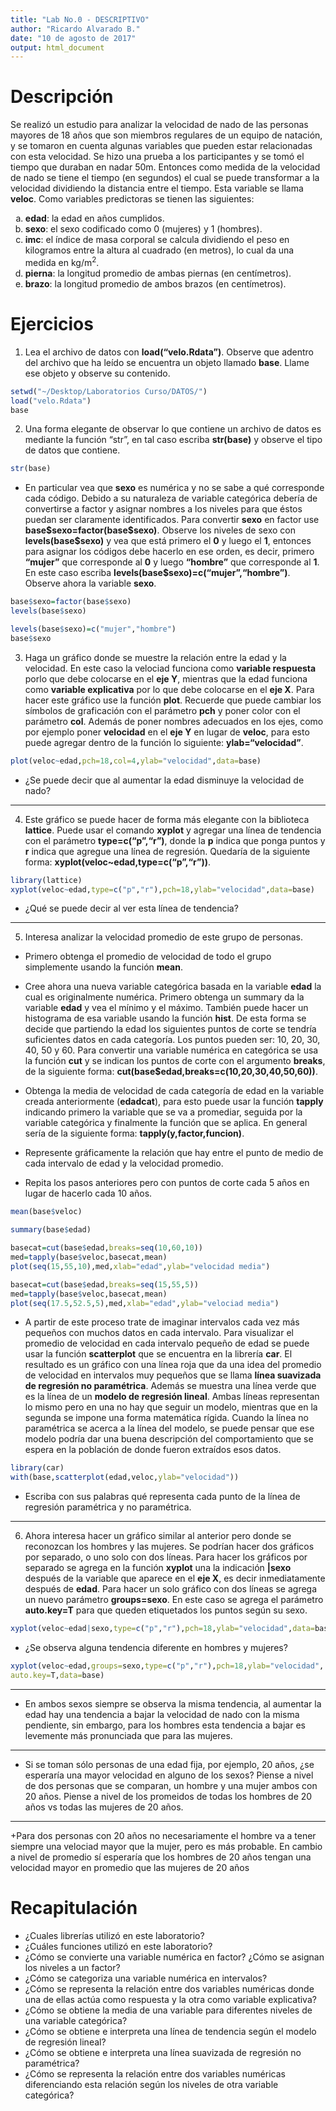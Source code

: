 ```yaml
---
title: "Lab No.0 - DESCRIPTIVO"
author: "Ricardo Alvarado B."
date: "10 de agosto de 2017"
output: html_document
---
```


# Descripción

Se realizó un estudio para analizar la velocidad de nado de las personas mayores de 18 años que son miembros regulares de un equipo de natación, y se tomaron en cuenta algunas variables que pueden estar relacionadas con esta velocidad. 
Se hizo una prueba a los participantes y se tomó el tiempo que duraban en nadar 50m. Entonces como medida de la velocidad de nado se tiene el tiempo (en segundos) el cual se puede transformar a la velocidad dividiendo la distancia entre el tiempo. Esta variable se llama **veloc**. Como variables predictoras se tienen las siguientes:  

a.	**edad**: la edad en años cumplidos.
b.  **sexo**: el sexo codificado como 0 (mujeres) y 1 (hombres).
c.	**imc**: el índice de masa corporal se calcula dividiendo el peso en kilogramos entre la altura al cuadrado (en metros), lo cual da una medida en kg/m^2^.
d.	**pierna**: la longitud promedio de ambas piernas (en centímetros).
e.	**brazo**: la longitud promedio de ambos brazos (en centímetros).

# Ejercicios

1. Lea el archivo de datos con **load("velo.Rdata")**.  Observe que adentro del archivo que ha leído se encuentra un objeto llamado **base**. Llame ese objeto y observe su contenido.



```r
setwd("~/Desktop/Laboratorios Curso/DATOS/")
load("velo.Rdata")
base
```

2. Una forma elegante de observar lo que contiene un archivo de datos es mediante la función "str", en tal caso escriba **str(base)** y observe el tipo de datos que 
contiene.   

```r
str(base)
```

+ En particular vea que **sexo** es numérica y no se sabe a qué corresponde cada código.  Debido a su naturaleza de variable categórica debería de convertirse a factor y asignar nombres a los niveles para que éstos puedan ser claramente identificados.  Para convertir **sexo** en factor use **base\$sexo=factor(base\$sexo)**. Observe los niveles de sexo con **levels(base\$sexo)** y vea que está primero el **0** y luego el **1**, entonces para asignar los códigos debe hacerlo en ese orden, es decir, primero **"mujer"** que corresponde al **0** y luego **"hombre"** que corresponde al **1**.  En este caso escriba **levels(base\$sexo)=c("mujer","hombre")**. Observe ahora la variable **sexo**.

```r
base$sexo=factor(base$sexo)
levels(base$sexo)

```

```r
levels(base$sexo)=c("mujer","hombre")
base$sexo

```

3.	Haga un gráfico donde se muestre la relación entre la edad y la velocidad. En este caso la velociad funciona como **variable respuesta** porlo que debe colocarse en el **eje Y**, mientras que la edad funciona como **variable explicativa** por lo que debe colocarse en el **eje X**. Para hacer este gráfico use la función **plot**. Recuerde que puede cambiar los símbolos de graficación con el parámetro **pch** y poner color con el parámetro **col**. Además de poner nombres adecuados en los ejes, como por ejemplo poner **velocidad** en el **eje Y** en lugar de **veloc**, para esto puede agregar dentro de la función lo siguiente: **ylab="velocidad"**.

```r
plot(veloc~edad,pch=18,col=4,ylab="velocidad",data=base)
```

+ ¿Se puede decir que al aumentar la edad disminuye la velocidad de nado?

** **

4. Este gráfico se puede hacer de forma más elegante con la biblioteca **lattice**. Puede usar el comando **xyplot** y agregar una línea de tendencia con el parámetro **type=c("p","r")**, donde la **p** indica que ponga puntos y **r** indica que agregue una línea de regresión. Quedaría de la siguiente forma:  **xyplot(veloc~edad,type=c("p","r"))**.

```r
library(lattice)
xyplot(veloc~edad,type=c("p","r"),pch=18,ylab="velocidad",data=base)
```

+ ¿Qué se puede decir al ver esta línea de tendencia?

** **

5. Interesa analizar la velocidad promedio de este grupo de personas.

+ Primero obtenga el promedio de velocidad de todo el grupo simplemente usando la función **mean**.  

+ Cree ahora una nueva variable categórica basada en la variable **edad** la cual es originalmente numérica. Primero obtenga un summary da la variable **edad** y vea el mínimo y el máximo.  También puede hacer un histograma de esa variable usando la función **hist**.  De esta forma se decide que partiendo la edad los siguientes puntos de corte se tendría suficientes datos en cada categoría. Los puntos pueden ser: 10, 20, 30, 40, 50 y 60. Para convertir una variable numérica en categórica se usa la función **cut** y se indican los puntos de corte con el argumento **breaks**, de la siguiente forma: **cut(base\$edad,breaks=c(10,20,30,40,50,60))**.

+ Obtenga la media de velocidad de cada categoría de edad en la variable creada anteriormente (**edadcat**), para esto puede usar la función **tapply** indicando primero la variable que se va a promediar, seguida por la variable categórica y finalmente la función que se aplica. En general sería de la siguiente forma: **tapply(y,factor,funcion)**. 

+ Represente gráficamente la relación que hay entre el punto de medio de cada intervalo de edad y la velocidad promedio.

+ Repita los pasos anteriores pero con puntos de corte cada 5 años en lugar de hacerlo cada 10 años.

```r

mean(base$veloc)

```

```r

summary(base$edad)

```


```r

basecat=cut(base$edad,breaks=seq(10,60,10))
med=tapply(base$veloc,basecat,mean)
plot(seq(15,55,10),med,xlab="edad",ylab="velocidad media")

```

```r

basecat=cut(base$edad,breaks=seq(15,55,5))
med=tapply(base$veloc,basecat,mean)
plot(seq(17.5,52.5,5),med,xlab="edad",ylab="velociad media")

```

+ A partir de este proceso trate de imaginar intervalos cada vez más pequeños con muchos datos en cada intervalo. Para visualizar el promedio de velocidad en cada intervalo pequeño de edad se puede usar la función **scatterplot** que se encuentra en la librería **car**.  El resultado es un gráfico con una línea roja que da una idea del promedio de velocidad en intervalos muy pequeños que se llama **línea suavizada de regresión no paramétrica**. Además se muestra una línea verde que es la línea de un **modelo de regresión lineal**.  Ambas líneas representan lo mismo pero en una no hay que seguir un modelo, mientras que en la segunda se impone una forma matemática rígida.  Cuando la línea no paramétrica se acerca a la línea del modelo, se puede pensar que ese modelo podría dar una buena descripción del comportamiento que se espera en la población de donde fueron extraídos esos datos.

```r
library(car)
with(base,scatterplot(edad,veloc,ylab="velocidad"))

```

+ Escriba con sus palabras qué representa cada punto de la línea de regresión paramétrica y no paramétrica.

** **

6. Ahora interesa hacer un gráfico similar al anterior pero donde se reconozcan los hombres y las mujeres.  Se podrían hacer dos gráficos por separado, o uno solo con dos líneas.  Para hacer los gráficos por separado se agrega en la función **xyplot** una la indicación **|sexo** después de la variable que aparece en el **eje X**, es decir inmediatamente después de **edad**.  Para hacer un solo gráfico con dos líneas se agrega un nuevo parámetro **groups=sexo**.  En este caso se agrega el parámetro **auto.key=T** para que queden etiquetados los puntos según su sexo.

```r
xyplot(veloc~edad|sexo,type=c("p","r"),pch=18,ylab="velocidad",data=base)
```

+ ¿Se observa alguna tendencia diferente en hombres y mujeres?  

```r

xyplot(veloc~edad,groups=sexo,type=c("p","r"),pch=18,ylab="velocidad",
auto.key=T,data=base)

```
** **

+ En ambos sexos siempre se observa la misma tendencia, al aumentar la edad hay una
tendencia a bajar la velocidad de nado con la misma pendiente, sin embargo, para los hombres
esta tendencia a bajar es levemente más pronunciada que para las mujeres.

** **

+ Si se toman sólo personas de una edad fija, por ejemplo, 20 años, ¿se esperaría una mayor velocidad en alguno de los sexos?  Piense a nivel de dos personas que se comparan, un hombre y una mujer ambos con 20 años.  Piense a nivel de los promeidos de todas los hombres de 20 años vs todas las mujeres de 20 años.

** **

+Para dos personas con 20 años no necesariamente el hombre va a tener siempre una velociad
mayor que la mujer, pero es más probable. En cambio a nivel de promedio sí esperaría que los
hombres de 20 años tengan una velocidad mayor en promedio que las mujeres de 20 años


# Recapitulación

+ ¿Cuales librerías utilizó en este laboratorio?
+ ¿Cuáles funciones utilizó en este laboratorio?
+ ¿Cómo se convierte una variable numérica en factor? ¿Cómo se asignan los niveles a un factor?
+ ¿Cómo se categoriza una variable numérica en intervalos?
+ ¿Cómo se representa la relación entre dos variables numéricas donde una de ellas actúa como respuesta y la otra como variable explicativa?
+ ¿Cómo se obtiene la media de una variable para diferentes niveles de una variable categórica?
+ ¿Cómo se obtiene e interpreta una línea de tendencia según el modelo de regresión lineal?
+ ¿Cómo se obtiene e interpreta una línea suavizada de regresión no paramétrica?
+ ¿Cómo se representa la relación entre dos variables numéricas diferenciando esta relación según los niveles de otra variable categórica?